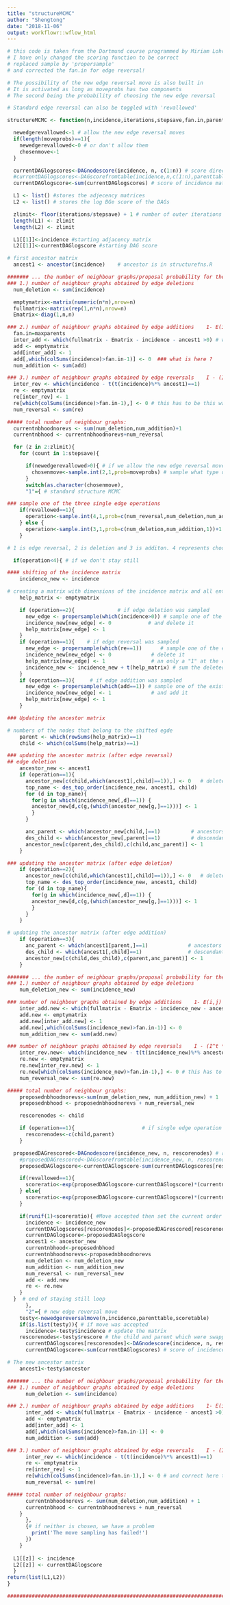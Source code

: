 ```yaml
---
title: "structureMCMC"
author: "Shengtong"
date: "2018-11-06"
output: workflowr::wflow_html
---
```



```r
# this code is taken from the Dortmund course programmed by Miriam Lohr
# I have only changed the scoring function to be correct
# replaced sample by 'propersample'
# and corrected the fan.in for edge reversal!

# The possibility of the new edge reversal move is also built in
# It is activated as long as moveprobs has two components
# The second being the probability of choosing the new edge reversal

# Standard edge reversal can also be toggled with 'revallowed'

structureMCMC <- function(n,incidence,iterations,stepsave,fan.in,parenttable,scoretable,revallowed,moveprobs){

  newedgerevallowed<-1 # allow the new edge reversal moves
  if(length(moveprobs)==1){
    newedgerevallowed<-0 # or don't allow them
    chosenmove<-1 
  }

  currentDAGlogscores<-DAGnodescore(incidence, n, c(1:n)) # score directly DAGnodescore is in scoring/scorefns.R
  #currentDAGlogscores<-DAGscorefromtable(incidence,n,c(1:n),parenttable,scoretable) # or from the table of scores
  currentDAGlogscore<-sum(currentDAGlogscores) # score of incidence matrix

  L1 <- list() #stores the adjecency matrices
  L2 <- list() # stores the log BGe score of the DAGs

  zlimit<- floor(iterations/stepsave) + 1 # number of outer iterations
  length(L1) <- zlimit
  length(L2) <- zlimit

  L1[[1]]<-incidence #starting adjacency matrix
  L2[[1]]<-currentDAGlogscore #starting DAG score

# first ancestor matrix
  ancest1 <- ancestor(incidence)    # ancestor is in structurefns.R

####### ... the number of neighbour graphs/proposal probability for the FIRST graph
### 1.) number of neighbour graphs obtained by edge deletions
  num_deletion <- sum(incidence)

  emptymatrix<-matrix(numeric(n*n),nrow=n)
  fullmatrix<-matrix(rep(1,n*n),nrow=n)
  Ematrix<-diag(1,n,n)

### 2.) number of neighbour graphs obtained by edge additions    1- E(i,j) - I(i,j) - A(i,j)
  fan.in=maxparents
  inter_add <- which(fullmatrix - Ematrix - incidence - ancest1 >0) # why need to -ancest1 ??
  add <- emptymatrix
  add[inter_add] <- 1
  add[,which(colSums(incidence)>fan.in-1)] <- 0  ### what is here ?
  num_addition <- sum(add)

### 3.) number of neighbour graphs obtained by edge reversals    I - (I^t * A)^t
  inter_rev <- which(incidence - t(t(incidence)%*% ancest1)==1)
  re <- emptymatrix
  re[inter_rev] <- 1
  re[which(colSums(incidence)>fan.in-1),] <- 0 # this has to be this way around
  num_reversal <- sum(re)

##### total number of neighbour graphs:
  currentnbhoodnorevs <- sum(num_deletion,num_addition)+1
  currentnbhood <- currentnbhoodnorevs+num_reversal

  for (z in 2:zlimit){
    for (count in 1:stepsave){

      if(newedgerevallowed>0){ # if we allow the new edge reversal move then sample the move type	
        chosenmove<-sample.int(2,1,prob=moveprobs) # sample what type of move
      }
      switch(as.character(chosenmove),
      "1"={ # standard structure MCMC

### sample one of the three single edge operations
	if(revallowed==1){
	  operation<-sample.int(4,1,prob=c(num_reversal,num_deletion,num_addition,1)) # sample the type of move including staying still
	} else {
	  operation<-sample.int(3,1,prob=c(num_deletion,num_addition,1))+1 # sample the type of move including staying still
	}

# 1 is edge reversal, 2 is deletion and 3 is additon. 4 represents choosing the current DAG

  if(operation<4){ # if we don't stay still

#### shifting of the incidence matrix
	incidence_new <- incidence

# creating a matrix with dimensions of the incidence matrix and all entries zero except for the entry of the chosen edge
	help_matrix <- emptymatrix

	if (operation==2){              # if edge deletion was sampled
	  new_edge <- propersample(which(incidence>0)) # sample one of the existing edges
	  incidence_new[new_edge] <- 0            # and delete it
	  help_matrix[new_edge] <- 1
	}
	if (operation==1){    # if edge reversal was sampled
	  new_edge <- propersample(which(re==1))      # sample one of the existing edges where a reversal leads to a valid graph
	  incidence_new[new_edge] <- 0             # delete it
  	  help_matrix[new_edge] <- 1               # an only a "1" at the entry of the new (reversed) edge
	  incidence_new <- incidence_new + t(help_matrix) # sum the deleted matrix and the "help-matrix"
	}
	if (operation==3){     # if edge addition was sampled
	  new_edge <- propersample(which(add==1)) # sample one of the existing edges where a addition leads to a valid graph
	  incidence_new[new_edge] <- 1             # and add it
	  help_matrix[new_edge] <- 1
	}

### Updating the ancestor matrix

# numbers of the nodes that belong to the shifted egde
	parent <- which(rowSums(help_matrix)==1)
	child <- which(colSums(help_matrix)==1)

### updating the ancestor matrix (after edge reversal)
## edge deletion
	ancestor_new <- ancest1
	if (operation==1){                                                                          
	  ancestor_new[c(child,which(ancest1[,child]==1)),] <- 0   # delete all ancestors of the child and its descendants                                           
	  top_name <- des_top_order(incidence_new, ancest1, child)
	  for (d in top_name){
	    for(g in which(incidence_new[,d]==1)) {
		ancestor_new[d,c(g,(which(ancestor_new[g,]==1)))] <- 1
	    }
	  }

	  anc_parent <- which(ancestor_new[child,]==1)          # ancestors of the new parent
	  des_child <- which(ancestor_new[,parent]==1)          # descendants of the child
	  ancestor_new[c(parent,des_child),c(child,anc_parent)] <- 1
	}

### updating the ancestor matrix (after edge deletion)
	if (operation==2){
	  ancestor_new[c(child,which(ancest1[,child]==1)),] <- 0   # delete all ancestors of the child and its descendants                                           #
	  top_name <- des_top_order(incidence_new, ancest1, child)
	  for (d in top_name){
	    for(g in which(incidence_new[,d]==1)) {
		ancestor_new[d,c(g,(which(ancestor_new[g,]==1)))] <- 1
	    }
	  }
	}

# updating the ancestor matrix (after edge addition)
	if (operation==3){
	  anc_parent <- which(ancest1[parent,]==1)             # ancestors of the new parent
	  des_child <- which(ancest1[,child]==1)               # descendants of the child
	  ancestor_new[c(child,des_child),c(parent,anc_parent)] <- 1
	}

####### ... the number of neighbour graphs/proposal probability for the proposed graph
### 1.) number of neighbour graphs obtained by edge deletions
	num_deletion_new <- sum(incidence_new)

### number of neighbour graphs obtained by edge additions    1- E(i,j) - I(i,j) - A(i,j)
	inter_add.new <- which(fullmatrix - Ematrix - incidence_new - ancestor_new >0)
	add.new <- emptymatrix
	add.new[inter_add.new] <- 1
	add.new[,which(colSums(incidence_new)>fan.in-1)] <- 0
	num_addition_new <- sum(add.new)

### number of neighbour graphs obtained by edge reversals    I - (I^t * A)^t
	inter_rev.new<- which(incidence_new - t(t(incidence_new)%*% ancestor_new)==1)
	re.new <- emptymatrix
	re.new[inter_rev.new] <- 1
	re.new[which(colSums(incidence_new)>fan.in-1),] <- 0 # this has to be this way around!
	num_reversal_new <- sum(re.new)

##### total number of neighbour graphs:
	proposednbhoodnorevs<-sum(num_deletion_new, num_addition_new) + 1
	proposednbhood <- proposednbhoodnorevs + num_reversal_new

	rescorenodes <- child

	if (operation==1){                      # if single edge operation was an edge reversal
	  rescorenodes<-c(child,parent)
	}

  proposedDAGrescored<-DAGnodescore(incidence_new, n, rescorenodes) # rescore relevant nodes directly
	#proposedDAGrescored<-DAGscorefromtable(incidence_new, n, rescorenodes,parenttable,scoretable) # or from the score table
	proposedDAGlogscore<-currentDAGlogscore-sum(currentDAGlogscores[rescorenodes])+sum(proposedDAGrescored[rescorenodes]) #and the new log total score by updating only the necessary nodes

	if(revallowed==1){
	  scoreratio<-exp(proposedDAGlogscore-currentDAGlogscore)*(currentnbhood/proposednbhood) #acceptance probability
	} else{
	  scoreratio<-exp(proposedDAGlogscore-currentDAGlogscore)*(currentnbhoodnorevs/proposednbhoodnorevs) #acceptance probability
	}

	if(runif(1)<scoreratio){ #Move accepted then set the current order and scores to the proposal
	  incidence <- incidence_new
	  currentDAGlogscores[rescorenodes]<-proposedDAGrescored[rescorenodes]
	  currentDAGlogscore<-proposedDAGlogscore
	  ancest1 <- ancestor_new
	  currentnbhood<-proposednbhood
	  currentnbhoodnorevs<-proposednbhoodnorevs	
	  num_deletion <- num_deletion_new
	  num_addition <- num_addition_new
	  num_reversal <- num_reversal_new
	  add <- add.new
	  re <- re.new
	}
  }  # end of staying still loop
      },
      "2"={ # new edge reversal move
	testy<-newedgereversalmove(n,incidence,parenttable,scoretable)
	if(is.list(testy)){ # if move was accepted
	  incidence<-testy$incidence # update the matrix
    rescorenodes<-testy$rescore # the child and parent which were swapped
	  currentDAGlogscores[rescorenodes]<-DAGnodescore(incidence, n, rescorenodes)[rescorenodes]
	  currentDAGlogscore<-sum(currentDAGlogscores) # score of incidence matrix 

# The new ancestor matrix
    ancest1<-testy$ancestor

####### ... the number of neighbour graphs/proposal probability for the FIRST graph
### 1.) number of neighbour graphs obtained by edge deletions
	  num_deletion <- sum(incidence)

### 2.) number of neighbour graphs obtained by edge additions    1- E(i,j) - I(i,j) - A(i,j)
	  inter_add <- which(fullmatrix - Ematrix - incidence - ancest1 >0)
	  add <- emptymatrix
	  add[inter_add] <- 1
	  add[,which(colSums(incidence)>fan.in-1)] <- 0
	  num_addition <- sum(add)

### 3.) number of neighbour graphs obtained by edge reversals    I - (I^t * A)^t
	  inter_rev <- which(incidence - t(t(incidence)%*% ancest1)==1)
	  re <- emptymatrix
	  re[inter_rev] <- 1
	  re[which(colSums(incidence)>fan.in-1),] <- 0 # and correct here too!
	  num_reversal <- sum(re)

##### total number of neighbour graphs:
	  currentnbhoodnorevs <- sum(num_deletion,num_addition) + 1
	  currentnbhood <- currentnbhoodnorevs + num_reversal
	}
      },
      {# if neither is chosen, we have a problem
	    print('The move sampling has failed!')
      })
    }
	
  L1[[z]] <- incidence
  L2[[z]] <- currentDAGlogscore 
  }
return(list(L1,L2))
}

################################################################################


```